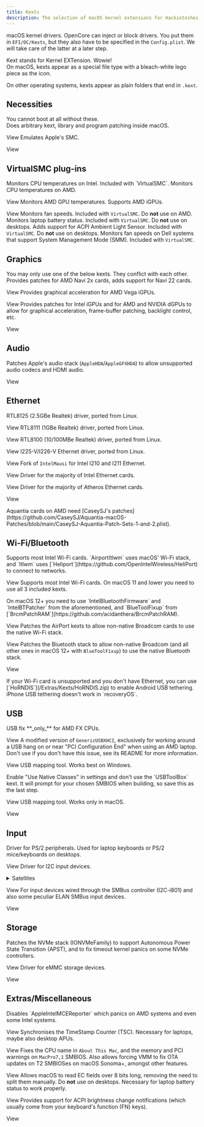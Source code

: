 ```yaml
---
title: Kexts
description: The selection of macOS kernel extensions for Hackintoshes.
---
```



macOS kernel drivers. OpenCore can inject or block drivers. You put them in `EFI/OC/Kexts`, but they also have to be specified in the `Config.plist`. We will take care of the latter at a later step.

<Aside type="tip" title="Did you know?">
Kext stands for Kernel EXTension. Wowie!
</Aside>

<Aside type="note">
On macOS, kexts appear as a special file type with a bleach-white lego piece as the icon.

On other operating systems, kexts appear as plain folders that end in `.kext`.
</Aside>

## Necessities

<Aside type="danger">
You cannot boot at all without these.
</Aside>

<CardGrid>
<Card title="Lilu <code>10.4+</code>">
Does arbitrary kext, library and program patching inside macOS.

<LinkButton icon="external" href="https://github.com/acidanthera/Lilu">View</LinkButton>
</Card>
<Card title="VirtualSMC <code>10.4+</code>">
Emulates Apple's SMC.

<LinkButton icon="external" href="https://github.com/acidanthera/VirtualSMC">View</LinkButton>
</Card>
</CardGrid>

## VirtualSMC plug-ins

<CardGrid>
<Card title="SMCProcessor <code>10.7+</code>">
Monitors CPU temperatures on Intel. Included with `VirtualSMC`.
</Card>
<Card title="SMCProcessorAMD <code>10.13+</code>">
Monitors CPU temperatures on AMD.

<LinkButton icon="external" href="https://github.com/Lorys89/SMCProcessorAMD">View</LinkButton>
</Card>
<Card title="SMCRadeonSensors <code>10.14+</code>">
Monitors AMD GPU temperatures. Supports AMD iGPUs.

<LinkButton icon="external" href="https://github.com/ChefKissInc/SMCRadeonSensors">View</LinkButton>
</Card>
<Card title="SMCSuperIO <code>10.6</code> <code>64-bit only</code>">
Monitors fan speeds. Included with `VirtualSMC`. Do **not** use on AMD.
</Card>
<Card title="SMCBatteryManager <code>10.4</code>">
Monitors laptop battery status. Included with `VirtualSMC`. Do **not** use on desktops.
</Card>
<Card title="SMCLightSensor <code>10.6</code> <code>64-bit only</code>">
Adds support for ACPI Ambient Light Sensor. Included with `VirtualSMC`. Do **not** use on desktops.
</Card>
<Card title="SMCDellSensors <code>10.7+</code>">
Monitors fan speeds on Dell systems that support System Management Mode (SMM). Included with `VirtualSMC`.
</Card>
</CardGrid>

## Graphics

<Aside type="danger">
You may only use one of the below kexts. They conflict with each other.
</Aside>

<CardGrid>
<Card title="NootRX <code>11.0+</code>">
Provides patches for AMD Navi 2x cards, adds support for Navi 22 cards.

<LinkButton icon="external" href="https://github.com/ChefKissInc/NootRX">View</LinkButton>
</Card>
<Card title="NootedRed <code>10.15+</code>">
Provides graphical acceleration for AMD Vega iGPUs.

<LinkButton icon="external" href="https://github.com/ChefKissInc/NootedRed">View</LinkButton>
</Card>
<Card title="WhateverGreen <code>10.6+</code> <code>64-bit only</code>">
Provides patches for Intel iGPUs and for AMD and NVIDIA dGPUs to allow for graphical acceleration, frame-buffer patching, backlight control, etc.

<LinkButton icon="external" href="https://github.com/acidanthera/WhateverGreen">View</LinkButton>
</Card>
</CardGrid>

## Audio

<CardGrid>
<Card title="AppleALC <code>10.4+</code>">

Patches Apple's audio stack (`AppleHDA`/`AppleGFXHDA`) to allow unsupported audio codecs and HDMI audio.

<LinkButton icon="external" href="https://github.com/acidanthera/AppleALC">View</LinkButton>
</Card>
</CardGrid>

## Ethernet

<CardGrid>
<Card title="LucyRTL8125Ethernet <code>10.14+</code>">
RTL8125 (2.5GBe Realtek) driver, ported from Linux.

<LinkButton icon="external" href="https://github.com/Mieze/LucyRTL8125Ethernet">View</LinkButton>
</Card>
<Card title="RealtekRTL8111 <code>10.14+</code>">
RTL8111 (1GBe Realtek) driver, ported from Linux.

<LinkButton icon="external" href="https://github.com/Mieze/RTL8111_driver_for_OS_X">View</LinkButton>
</Card>
<Card title="RealtekRTL8100 <code>10.14+</code>">
RTL8100 (10/100MBe Realtek) driver, ported from Linux.

<LinkButton icon="external" href="https://www.insanelymac.com/forum/files/file/259-realtekrtl8100-binary/">View</LinkButton>
</Card>
<Card title="AppleIGC <code>10.15+</code>">
I225-V/I226-V Ethernet driver, ported from Linux.

<LinkButton icon="external" href="https://github.com/SongXiaoXi/AppleIGC">View</LinkButton>
</Card>
<Card title="AppleIGB <code>10.9+</code>">
Fork of `IntelMausi` for Intel I210 and I211 Ethernet.

<LinkButton icon="external" href="https://www.macos86.it/topic/6029-appleigb-and-intelmausi-integration/">View</LinkButton>
</Card>
<Card title="IntelMausi <code>10.9+</code> <code>10.6-10.8 with IntelSnowMausi</code>">
Driver for the majority of Intel Ethernet cards.

<LinkButton icon="external" href="https://github.com/acidanthera/IntelMausi">View</LinkButton>
</Card>
<Card title="AtherosE2200Ethernet <code>10.12+</code>">
Driver for the majority of Atheros Ethernet cards.

<LinkButton icon="external" href="https://github.com/Mieze/AtherosE2200Ethernet">View</LinkButton>
</Card>
</CardGrid>

<Aside type="caution">
Aquantia cards on AMD need [CaseySJ's patches](https://github.com/CaseySJ/Aquantia-macOS-Patches/blob/main/CaseySJ-Aquantia-Patch-Sets-1-and-2.plist).
</Aside>

## Wi-Fi/Bluetooth

<CardGrid>
<Card title="Itlwm <code>10.13+</code>">
Supports most Intel Wi-Fi cards. `AirportItlwm` uses macOS' Wi-Fi stack, and `Itlwm` uses [`Heliport`](https://github.com/OpenIntelWireless/HeliPort) to connect to networks.

<LinkButton icon="external" href="https://github.com/OpenIntelWireless/itlwm">View</LinkButton>
</Card>
<Card title="IntelBluetoothFirmware">
Supports most Intel Wi-Fi cards. On macOS 11 and lower you need to use all 3 included kexts.

<Aside type="caution">
On macOS 12+ you need to use `IntelBluetoothFirmware` and `IntelBTPatcher` from the aforementioned, and `BlueToolFixup` from [`BrcmPatchRAM`](https://github.com/acidanthera/BrcmPatchRAM).
</Aside>

<LinkButton icon="external" href="https://github.com/OpenIntelWireless/IntelBluetoothFirmware">View</LinkButton>
</Card>
<Card title="AirportBrcmFixup">
Patches the AirPort kexts to allow non-native Broadcom cards to use the native Wi-Fi stack.

<LinkButton icon="external" href="https://github.com/acidanthera/AirportBrcmFixup">View</LinkButton>
</Card>
<Card title="BrcmPatchRAM">
Patches the Bluetooth stack to allow non-native Broadcom (and all other ones in macOS 12+ with `BlueToolFixup`) to use the native Bluetooth stack.

<LinkButton icon="external" href="https://github.com/acidanthera/BrcmPatchRAM">View</LinkButton>
</Card>
</CardGrid>

<Aside type="tip">
If your Wi-Fi card is unsupported and you don't have Ethernet, you can use [`HoRNDIS`](/Extras/Kexts/HoRNDIS.zip) to enable Android USB tethering. iPhone USB tethering doesn't work in `recoveryOS`.
</Aside>

## USB

<CardGrid>
<Card title="XLNCUSBFix <code>10.13+</code>">
USB fix **_only_** for AMD FX CPUs.

<LinkButton icon="external" href="/Extras/Kexts/XLNCUSBFix.zip">View</LinkButton>
</Card>
<Card title="GenericUSBXHCISB (USB fix hack)">
A modified version of `GenericUSBXHCI`, exclusively for working around a USB hang on or near "PCI Configuration End" when using an AMD laptop. Don't use if you don't have this issue, see its README for more information.

<LinkButton icon="external" href="https://github.com/RattletraPM/GUX-RyzenXHCIFix">View</LinkButton>
</Card>
<Card title="USBToolBox">
USB mapping tool. Works best on Windows.

<Aside type="caution">
Enable "Use Native Classes" in settings and don't use the `USBToolBox` kext.
It will prompt for your chosen SMBIOS when building, so save this as the last step.
</Aside>

<LinkButton icon="external" href="https://github.com/USBToolBox/tool">View</LinkButton>
</Card>
<Card title="USBMap">
USB mapping tool. Works only in macOS.

<LinkButton icon="external" href="https://github.com/CorpNewt/USBMap">View</LinkButton>
</Card>
</CardGrid>

## Input

<CardGrid>
<Card title="VoodooPS2 <code>10.11+</code>">
Driver for PS/2 peripherals. Used for laptop keyboards or PS/2 mice/keyboards on desktops.

<LinkButton icon="external" href="https://github.com/acidanthera/VoodooPS2">View</LinkButton>
</Card>
<Card title="VoodooI2C <code>10.13+</code>">
Driver for I2C input devices. 

<details>
<summary>Satellites</summary>

<Aside type="danger">
You cannot figure out the device type from just branding or display name.
</Aside>
<Aside type="danger">
You should use only one satellite, do not put them all together; they might conflict.
</Aside>

| Device type               | Satellite                                                                     |
| ------------------------- | ----------------------------------------------------------------------------- |
| HID                       | `VoodooI2CHID`                                                                |
| ELAN                      | `VoodooI2CELAN`                                                               |
| FTE                       | `VoodooI2CFTE`                                                                |
| Atmel Multitouch Protocol | `VoodooI2CAtmelMXT`                                                           |
| Synaptics                 | [`VoodooRMI`](https://github.com/VoodooSMBus/VoodooRMI) (also supports SMBus) |
| Alps                      | [`AlpsHID`](https://github.com/blankmac/AlpsHID)                              |

<Aside type="tip">
HID is a very common device type. If you're on an AMD laptop, it is highly likely that your touchpad is wired through it. Still, double check.
</Aside>
</details>

<LinkButton icon="external" href="https://github.com/VoodooI2C/VoodooI2C">View</LinkButton>
</Card>
<Card title="VoodooSMBus <code>10.14+</code>">
For input devices wired through the SMBus controller (I2C-i801) and also some peculiar ELAN SMBus input devices.

<LinkButton icon="external" href="https://github.com/VoodooSMBus/VoodooSMBus">View</LinkButton>
</Card>
</CardGrid>

## Storage

<CardGrid>
<Card title="NVMeFix <code>10.14+</code>">
Patches the NVMe stack (IONVMeFamily) to support Autonomous Power State Transition (APST), and to fix timeout kernel panics on some NVMe controllers.

<LinkButton icon="external" href="https://github.com/acidanthera/NVMeFix">View</LinkButton>
</Card>
<Card title="EmeraldSDHC <code>10.13+</code>">
Driver for eMMC storage devices.

<LinkButton icon="external" href="https://github.com/acidanthera/EmeraldSDHC">View</LinkButton>
</Card>
</CardGrid>

## Extras/Miscellaneous

<CardGrid>
<Card title="AppleMCEReporterDisabler <code>12.3+</code>">
Disables `AppleIntelMCEReporter` which panics on AMD systems and even some Intel systems.

<LinkButton icon="external" href="/Extras/Kexts/AppleMCEReporterDisabler.zip">View</LinkButton>
</Card>
<Card title="ForgedInvariant <code>10.11+</code>">
Synchronises the TimeStamp Counter (TSC). Necessary for laptops, maybe also desktop APUs.

<LinkButton icon="external" href="https://github.com/ChefKissInc/ForgedInvariant">View</LinkButton>
</Card>
<Card title="RestrictEvents <code>10.13+</code>">
Fixes the CPU name in `About This Mac`, and the memory and PCI warnings on `MacPro7,1` SMBIOS. Also allows forcing VMM to fix OTA updates on T2 SMBIOSes on macOS Sonoma+, amongst other features.

<LinkButton icon="external" href="https://github.com/acidanthera/RestrictEvents">View</LinkButton>
</Card>
<Card title="ECEnabler <code>10.7+</code>">
Allows macOS to read EC fields over 8 bits long, removing the need to split them manually. Do **not** use on desktops. Necessary for laptop battery status to work properly.

<LinkButton icon="external" href="https://github.com/1Revenger1/ECEnabler">View</LinkButton>
</Card>
<Card title="BrightnessKeys <code>10.11+</code>">
Provides support for ACPI brightness change notifications (which usually come from your keyboard's function (FN) keys).

<LinkButton icon="external" href="https://github.com/acidanthera/BrightnessKeys">View</LinkButton>
</Card>
</CardGrid>
